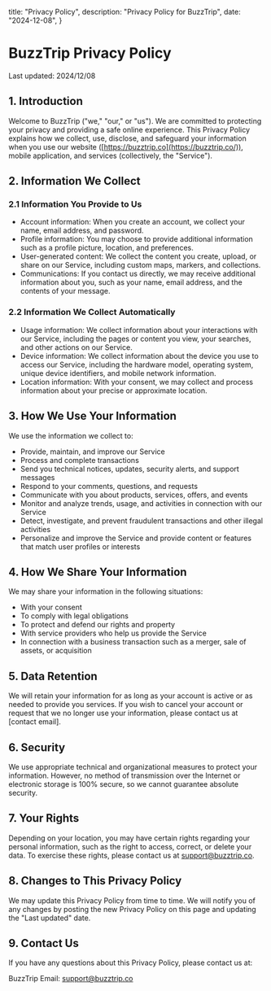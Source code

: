   title: "Privacy Policy",
  description: "Privacy Policy for BuzzTrip",
  date: "2024-12-08",
}

# BuzzTrip Privacy Policy

Last updated: 2024/12/08

## 1. Introduction

Welcome to BuzzTrip ("we," "our," or "us"). We are committed to protecting your privacy and providing a safe online experience. This Privacy Policy explains how we collect, use, disclose, and safeguard your information when you use our website ([https://buzztrip.co](https://buzztrip.co/)), mobile application, and services (collectively, the "Service").

## 2. Information We Collect

### 2.1 Information You Provide to Us

- Account information: When you create an account, we collect your name, email address, and password.
- Profile information: You may choose to provide additional information such as a profile picture, location, and preferences.
- User-generated content: We collect the content you create, upload, or share on our Service, including custom maps, markers, and collections.
- Communications: If you contact us directly, we may receive additional information about you, such as your name, email address, and the contents of your message.

### 2.2 Information We Collect Automatically

- Usage information: We collect information about your interactions with our Service, including the pages or content you view, your searches, and other actions on our Service.
- Device information: We collect information about the device you use to access our Service, including the hardware model, operating system, unique device identifiers, and mobile network information.
- Location information: With your consent, we may collect and process information about your precise or approximate location.

## 3. How We Use Your Information

We use the information we collect to:

- Provide, maintain, and improve our Service
- Process and complete transactions
- Send you technical notices, updates, security alerts, and support messages
- Respond to your comments, questions, and requests
- Communicate with you about products, services, offers, and events
- Monitor and analyze trends, usage, and activities in connection with our Service
- Detect, investigate, and prevent fraudulent transactions and other illegal activities
- Personalize and improve the Service and provide content or features that match user profiles or interests

## 4. How We Share Your Information

We may share your information in the following situations:

- With your consent
- To comply with legal obligations
- To protect and defend our rights and property
- With service providers who help us provide the Service
- In connection with a business transaction such as a merger, sale of assets, or acquisition

## 5. Data Retention

We will retain your information for as long as your account is active or as needed to provide you services. If you wish to cancel your account or request that we no longer use your information, please contact us at [contact email].

## 6. Security

We use appropriate technical and organizational measures to protect your information. However, no method of transmission over the Internet or electronic storage is 100% secure, so we cannot guarantee absolute security.

## 7. Your Rights

Depending on your location, you may have certain rights regarding your personal information, such as the right to access, correct, or delete your data. To exercise these rights, please contact us at [support@buzztrip.co](mailto:support@buzztrip.co).

## 8. Changes to This Privacy Policy

We may update this Privacy Policy from time to time. We will notify you of any changes by posting the new Privacy Policy on this page and updating the "Last updated" date.

## 9. Contact Us

If you have any questions about this Privacy Policy, please contact us at:

BuzzTrip
Email: [support@buzztrip.co](mailto:support@buzztrip.co)
